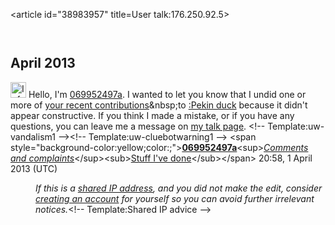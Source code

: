 <article id="38983957" title=User talk:176.250.92.5>
	<talkpage id="38983957" title="User talk:176.250.92.5">

== April 2013 ==
[[File:Information.svg|25px|alt=|link=]] Hello, I'm [[User:069952497a|069952497a]]. I wanted to let you know that I undid one or more of [[Special:Contributions/176.250.92.5|your recent contributions]]&amp;nbsp;to [[:Pekin duck]] because it didn't appear constructive. If you think I made a mistake, or if you have any questions, you can leave me a message on [[User_talk:069952497a|my talk page]]. &lt;!-- Template:uw-vandalism1 --&gt;&lt;!-- Template:uw-cluebotwarning1 --&gt;   &lt;span style=&quot;background-color:yellow;color:;&quot;&gt;[[User:069952497a|'''069952497a''']]&lt;sup&gt;[[User talk:069952497a|''Comments and complaints'']]&lt;/sup&gt;&lt;sub&gt;[[Special:Contribs/069952497a|Stuff I've done]]&lt;/sub&gt;&lt;/span&gt; 20:58, 1 April 2013 (UTC)
:''If this is a [[Network address translation|shared IP address]], and you did not make the edit, consider [[Wikipedia:Why create an account?|creating an account]] for yourself so you can avoid further irrelevant notices.''&lt;!-- Template:Shared IP advice --&gt;
	</talkpage>
</article>